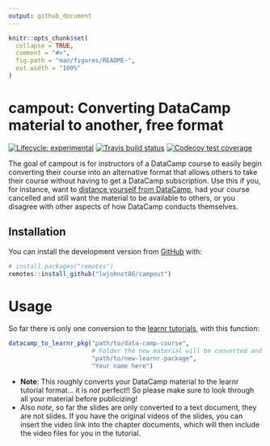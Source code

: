 ```yaml
---
output: github_document
---
```


<!-- README.md is generated from README.Rmd. Please edit that file -->

```r
knitr::opts_chunk$set(
  collapse = TRUE,
  comment = "#>",
  fig.path = "man/figures/README-",
  out.width = "100%"
)
```

# campout: Converting DataCamp material to another, free format

<!-- badges: start -->
[![Lifecycle: experimental](https://img.shields.io/badge/lifecycle-experimental-orange.svg)](https://www.tidyverse.org/lifecycle/#experimental)
[![Travis build status](https://travis-ci.org/lwjohnst86/campout.svg?branch=master)](https://travis-ci.org/lwjohnst86/campout)
[![Codecov test coverage](https://codecov.io/gh/lwjohnst86/campout/branch/master/graph/badge.svg)](https://codecov.io/gh/lwjohnst86/campout?branch=master)
<!-- badges: end -->

The goal of campout is for instructors of a DataCamp course to easily begin 
converting their course into an alternative format that allows others to take
their course without having to get a DataCamp subscription. Use this if you,
for instance, want to [distance yourself from DataCamp](https://noamross.github.io/datacamp-sexual-assault/),
had your course cancelled and still want the material to be available to others,
or you disagree with other aspects of how DataCamp conducts themselves.

## Installation

You can install the development version from [GitHub](https://github.com/) with:

``` r
# install.packages("remotes")
remotes::install_github("lwjohnst86/campout")
```

# Usage

So far there is only one conversion to the [learnr tutorials](https://rstudio.github.io/learnr), with this function:

``` r
datacamp_to_learnr_pkg("path/to/data-camp-course",
                       # Folder the new material will be converted and saved to.
                       "path/to/new-learnr-package",
                       "Your name here")
```

- **Note**: This roughly converts your DataCamp material to the learnr tutorial 
format... it is *not* perfect!! So please make sure to look through all your 
material before publicizing!
- Also *note*, so far the slides are only converted to a text document, they
are not slides. If you have the original videos of the slides, you can insert
the video link into the chapter documents, which will then include the video
files for you in the tutorial.
